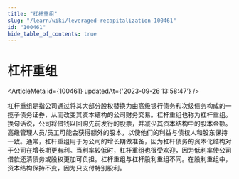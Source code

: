 ```yaml
---
title: "杠杆重组"
slug: "/learn/wiki/leveraged-recapitalization-100461"
id: "100461"
hide_table_of_contents: true
---
```



# 杠杆重组

<ArticleMeta id={100461} updatedAt={'2023-09-26 13:58:47'} />
<div className='border-solid border-b border-t-0 my-4 border-[var(--ifm-color-gray-300)]' />

杠杆重组是指公司通过将其大部分股权替换为由高级银行债务和次级债务构成的一揽子债务证券，从而改变其资本结构的公司财务交易。杠杆重组也称为杠杆重组。换句话说，公司将借钱以回购先前发行的股票，并减少其资本结构中的股本金额。高级管理人员/员工可能会获得额外的股本，以使他们的利益与债权人和股东保持一致。通常，杠杆重组用于为公司的增长期做准备，因为杠杆债务的资本化结构对于公司在增长期更有利。当利率较低时，杠杆重组也很受欢迎，因为低利率使公司借款还清债务或股权更加可负担。杠杆重组与杠杆股利重组不同。在股利重组中，资本结构保持不变，因为只支付特别股利。
